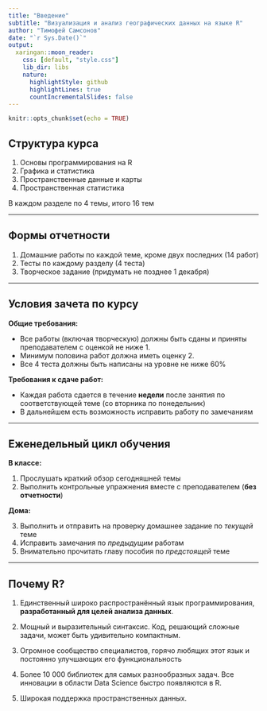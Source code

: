 ```yaml
---
title: "Введение"
subtitle: "Визуализация и анализ географических данных на языке R"
author: "Тимофей Самсонов"
date: "`r Sys.Date()`"
output:
  xaringan::moon_reader:
    css: [default, "style.css"]
    lib_dir: libs
    nature:
      highlightStyle: github
      highlightLines: true
      countIncrementalSlides: false
---
```


```r
knitr::opts_chunk$set(echo = TRUE)
```

## Структура курса

1. Основы программирования на R
2. Графика и статистика
3. Пространственные данные и карты
4. Пространственная статистика

В каждом разделе по 4 темы, итого 16 тем

---

## Формы отчетности

1. Домашние работы по каждой теме, кроме двух последних (14 работ)
2. Тесты по каждому разделу (4 теста)
3. Творческое задание (придумать не позднее 1 декабря)

---

## Условия зачета по курсу

__Общие требования:__

- Все работы (включая творческую) должны быть сданы и приняты преподавателем с оценкой не ниже 1.
- Минимум половина работ должна иметь оценку 2.
- Все 4 теста должны быть написаны на уровне не ниже 60%

__Требования к сдаче работ:__

- Каждая работа сдается в течение __недели__ после занятия по соответствующей теме (со вторника по понедельник)
- В дальнейшем есть возможность исправить работу по замечаниям

---

## Еженедельный цикл обучения

__В классе:__

1. Прослушать краткий обзор сегодняшней темы
2. Выполнить контрольные упражнения вместе с преподавателем (__без отчетности__)

__Дома:__

3. Выполнить и отправить на проверку домашнее задание по _текущей_ теме
4. Исправить замечания по _предыдущим_ работам
5. Внимательно прочитать главу пособия по _предстоящей_ теме

---

## Почему R?

1. Единственный широко распространённый язык программирования, __разработанный для целей анализа данных__.

1. Мощный и выразительный синтаксис. Код, решающий сложные задачи, может быть удивительно компактным.

1. Огромное сообщество специалистов, горячо любящих этот язык и постоянно улучшающих его функциональность

1. Более 10 000 библиотек для самых разнообразных задач. Все инновации в области Data Science быстро появляются в R.

1. Широкая поддержка пространственных данных.